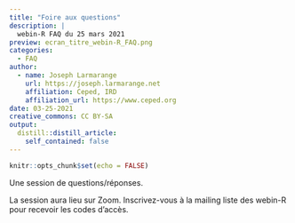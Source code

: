 ```yaml
---
title: "Foire aux questions"
description: |
  webin-R FAQ du 25 mars 2021
preview: ecran_titre_webin-R_FAQ.png
categories:
  - FAQ
author:
  - name: Joseph Larmarange
    url: https://joseph.larmarange.net
    affiliation: Ceped, IRD
    affiliation_url: https://www.ceped.org
date: 03-25-2021
creative_commons: CC BY-SA
output:
  distill::distill_article:
    self_contained: false
---
```



```r
knitr::opts_chunk$set(echo = FALSE)
```


Une session de questions/réponses.

La session aura lieu sur Zoom. Inscrivez-vous à la mailing liste des webin-R pour recevoir les codes d'accès.
